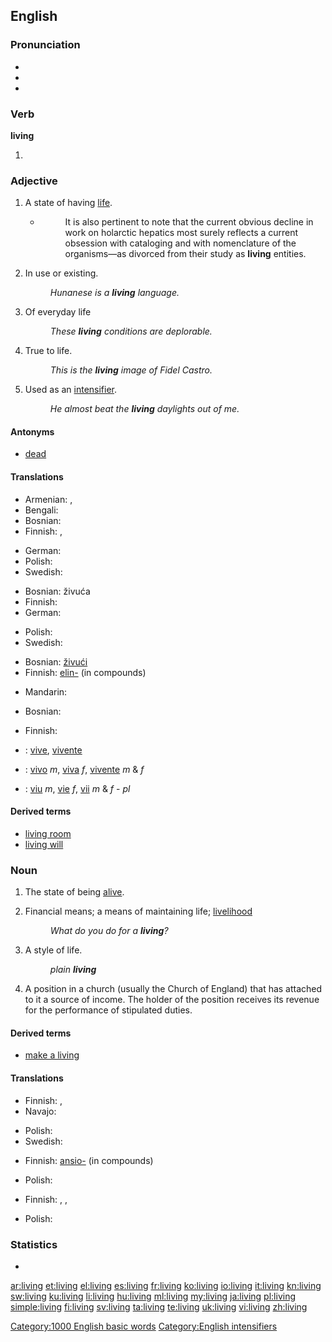 {{wikipedia}}
==English==

===Pronunciation===
* {{audio|en-us-living.ogg|Audio (US)}}
* {{IPA|/lɪvɪŋ/}}
* {{rhymes|ɪvɪŋ}}

===Verb===
'''living'''

# {{present participle of|live}}

===Adjective===
{{en-adj|-}}

# A state of having [[life]].
#* {{RQ:Schuster Hepaticae V|ix}}
#*: It is also pertinent to note that the current obvious decline in work on holarctic hepatics most surely reflects a current obsession with cataloging and with nomenclature of the organisms—as divorced from their study as '''living''' entities.
# In use or existing.
#: ''Hunanese is a '''living''' language.''
# Of everyday life
#: ''These '''living''' conditions are deplorable.''
# True to life.
#: ''This is the '''living''' image of Fidel Castro.''
# Used as an [[intensifier]].
#: ''He almost beat the '''living''' daylights out of me.''

====Antonyms====
* [[dead]]

====Translations====
{{trans-top|A state of having life}}
* Armenian: {{t-|hy|կենդանի|tr=kendani}},  {{qualifier|colloquial, dialectal}} {{t-|hy|սաղ}}
* Bengali: {{t-|bn|জীবন্ত|tr=jibôntô|sc=Beng|xs=Bengali}}
* Bosnian: {{t-|bs|živjeti}}
* Finnish: {{t+|fi|elävä}}, {{t-|fi|elollinen}}
{{trans-mid}}
* German: {{t+|de|lebend}}
* Polish: {{t+|pl|żywy}}
* Swedish: {{t+|sv|levande}}
{{trans-bottom}}

{{trans-top|In use or existing}}
* Bosnian: živuća
* Finnish: {{t+|fi|elävä}}
* German: {{t+|de|lebend}}
{{trans-mid}}
* Polish: {{t+|pl|żywy}}
* Swedish: {{t+|sv|levande}}
{{trans-bottom}}

{{trans-top|Of everyday life}}
* Bosnian: [[živući]]
* Finnish: [[elin-]] (in compounds)
{{trans-mid}}
* Mandarin: {{t-|cmn|生活|sc=Hani}}
{{trans-bottom}}

{{trans-top|True to life}}
* Bosnian: {{t-|bs|živa}}
{{trans-mid}}
* Finnish: {{t+|fi|elävä}}
{{trans-bottom}}

{{trans-top|Used as an intensifier}}
{{trans-mid}}
{{trans-bottom}}

{{checktrans-top}}
* {{ttbc|ia}}: [[vive]], [[vivente]]
* {{ttbc|pt}}: [[vivo]] ''m'', [[viva]] ''f'', [[vivente]] ''m'' & ''f''
{{trans-mid}}
* {{ttbc|ro}}: [[viu]] ''m'', [[vie]] ''f'', [[vii]] ''m'' & ''f'' - ''pl''
{{trans-bottom}}

====Derived terms====
* [[living room]]
* [[living will]]

===Noun===
{{en-noun|s|-}}

# {{uncountable}} The state of being [[alive]].
# Financial means; a means of maintaining life; [[livelihood]]
#: ''What do you do for a '''living'''?''
# A style of life.
#: ''plain '''living''' ''
# {{context|canon law}} A position in a church (usually the Church of England) that has attached to it a source of income. The holder of the position receives its revenue for the performance of stipulated duties.

====Derived terms====
* [[make a living]]

====Translations====
{{trans-top|The state of being alive}}
* Finnish: {{t+|fi|elo}}, {{t-|fi|eläminen}}
* Navajo: {{tø|nv|iiná}}
{{trans-mid}}
* Polish: {{t+|pl|życie}}
* Swedish: {{t+|sv|liv|n}}
{{trans-bottom}}

{{trans-top|Financial means; a means of maintaining life}}
* Finnish: [[ansio-]] (in compounds)
{{trans-mid}}
* Polish: {{t+|pl|życie}}
{{trans-bottom}}

{{trans-top|A style of life}}
* Finnish: {{t+|fi|elämä}}, {{t+|fi|elintapa}}, {{t+|fi|elo}}
{{trans-mid}}
* Polish: {{t+|pl|życie}}
{{trans-bottom}}

===Statistics===
* {{rank|4|late|bed|530|living|view|although|knowledge}}

[[Category:1000 English basic words]]
[[Category:English intensifiers]]

[[ar:living]]
[[et:living]]
[[el:living]]
[[es:living]]
[[fr:living]]
[[ko:living]]
[[io:living]]
[[it:living]]
[[kn:living]]
[[sw:living]]
[[ku:living]]
[[li:living]]
[[hu:living]]
[[ml:living]]
[[my:living]]
[[ja:living]]
[[pl:living]]
[[simple:living]]
[[fi:living]]
[[sv:living]]
[[ta:living]]
[[te:living]]
[[uk:living]]
[[vi:living]]
[[zh:living]]